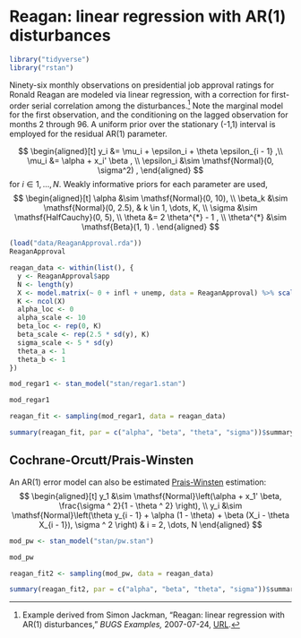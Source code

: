 # Reagan: linear regression with AR(1) disturbances {#reagan}

```r
library("tidyverse")
library("rstan")
```

Ninety-six monthly observations on presidential job approval ratings for Ronald Reagan are modeled via linear regression, with a correction for first-order serial correlation among the disturbances.[^reagan]
Note the marginal model for the first observation, and the conditioning on the lagged observation for months 2 through 96.
A uniform prior over the stationary (-1,1) interval is employed for the residual AR(1) parameter.

$$
\begin{aligned}[t]
y_i &= \mu_i + \epsilon_i + \theta \epsilon_{i - 1}  ,\\
\mu_i &= \alpha + x_i' \beta , \\
\epsilon_i &\sim \mathsf{Normal}(0, \sigma^2) ,
\end{aligned}
$$
for $i \in 1, \dots, N$.
Weakly informative priors for each parameter are used,
$$
\begin{aligned}[t]
\alpha &\sim \mathsf{Normal}(0, 10), \\
\beta_k &\sim \mathsf{Normal}(0, 2.5), & k \in 1, \dots, K, \\
\sigma &\sim \mathsf{HalfCauchy}(0, 5), \\
\theta &= 2 \theta^{*} - 1 , \\
\theta^{*} &\sim \mathsf{Beta}(1, 1)  .
\end{aligned}
$$

```r
(load("data/ReaganApproval.rda"))
ReaganApproval
```

```r
reagan_data <- within(list(), {
  y <- ReaganApproval$app
  N <- length(y)
  X <- model.matrix(~ 0 + infl + unemp, data = ReaganApproval) %>% scale()
  K <- ncol(X)
  alpha_loc <- 0
  alpha_scale <- 10
  beta_loc <- rep(0, K)
  beta_scale <- rep(2.5 * sd(y), K)
  sigma_scale <- 5 * sd(y)
  theta_a <- 1
  theta_b <- 1
})
```

```r
mod_regar1 <- stan_model("stan/regar1.stan")
```
```r
mod_regar1
```

```r
reagan_fit <- sampling(mod_regar1, data = reagan_data)
```

```r
summary(reagan_fit, par = c("alpha", "beta", "theta", "sigma"))$summary
```

## Cochrane-Orcutt/Prais-Winsten

An AR(1) error model can also be estimated [Prais-Winsten](https://en.wikipedia.org/wiki/Prais%E2%80%93Winsten_estimation) estimation:
$$
\begin{aligned}[t]
y_1 &\sim \mathsf{Normal}\left(\alpha + x_1' \beta, \frac{\sigma ^ 2}{1 - \theta ^ 2} \right), \\
y_i &\sim \mathsf{Normal}\left(\theta y_{i - 1} + \alpha (1 - \theta) + \beta (X_i - \theta X_{i - 1}), \sigma ^ 2 \right) & i = 2, \dots, N
\end{aligned}
$$

```r
mod_pw <- stan_model("stan/pw.stan")
```
```r
mod_pw
```

```r
reagan_fit2 <- sampling(mod_pw, data = reagan_data)
```

```r
summary(reagan_fit2, par = c("alpha", "beta", "theta", "sigma"))$summary
```

[^reagan]: Example derived from Simon Jackman, "Reagan: linear regression with AR(1) disturbances," *BUGS Examples,* 2007-07-24, [URL](https://web-beta.archive.org/web/20070724034151/http://jackman.stanford.edu:80/mcmc/reagan.odc).
